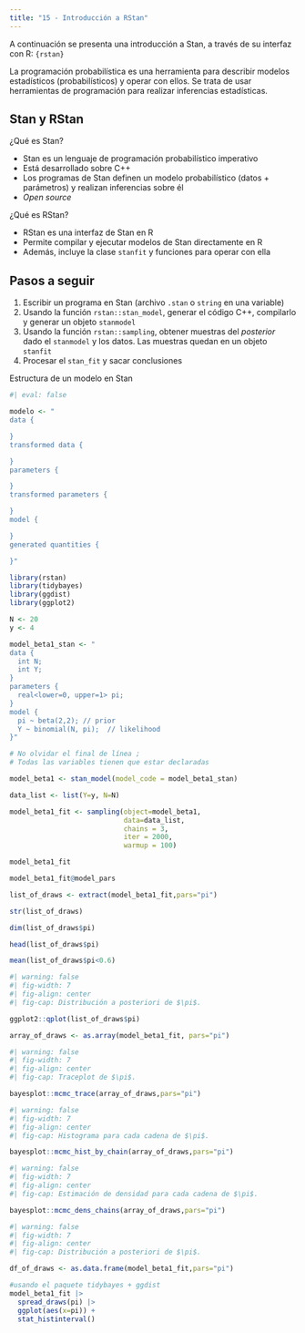 ```yaml
---
title: "15 - Introducción a RStan"
---
```


A continuación se presenta una introducción a Stan, a través de su interfaz con R: `{rstan}`

La programación probabilística es una herramienta para describir modelos estadísticos (probabilísticos) y operar con ellos. Se trata de usar herramientas de programación para realizar inferencias estadísticas.

## Stan y RStan

¿Qué es Stan?

  - Stan es un lenguaje de programación probabilístico imperativo
  - Está desarrollado sobre C++
  - Los programas de Stan definen un modelo probabilístico (datos + parámetros) y realizan inferencias sobre él
  - _Open source_

¿Qué es RStan?

  - RStan es una interfaz de Stan en R
  - Permite compilar y ejecutar modelos de Stan directamente en R
  - Además, incluye la clase `stanfit` y funciones para operar con ella

## Pasos a seguir

  1. Escribir un programa en Stan (archivo `.stan` o `string` en una variable)
  2. Usando la función `rstan::stan_model`, generar el código C$++$, compilarlo y generar un objeto `stanmodel`
  3. Usando la función `rstan::sampling`, obtener muestras del _posterior_ dado el `stanmodel` y los datos. Las muestras quedan en un objeto `stanfit`
  4. Procesar el `stan_fit` y sacar conclusiones

Estructura de un modelo en Stan

```r
#| eval: false

modelo <- "
data {

}
transformed data {

}
parameters {

}
transformed parameters {

}
model {

}
generated quantities {

}"
```


```r
library(rstan)
library(tidybayes)
library(ggdist)
library(ggplot2)
```


```r
N <- 20
y <- 4

model_beta1_stan <- "
data {
  int N;
  int Y;
}
parameters {
  real<lower=0, upper=1> pi;
}
model {
  pi ~ beta(2,2); // prior
  Y ~ binomial(N, pi);  // likelihood
}"

# No olvidar el final de línea ;
# Todas las variables tienen que estar declaradas
```

```r
model_beta1 <- stan_model(model_code = model_beta1_stan)

data_list <- list(Y=y, N=N)

model_beta1_fit <- sampling(object=model_beta1,
                            data=data_list,
                            chains = 3,
                            iter = 2000,
                            warmup = 100)

model_beta1_fit
```


```r
model_beta1_fit@model_pars
```


```r
list_of_draws <- extract(model_beta1_fit,pars="pi")

str(list_of_draws)

dim(list_of_draws$pi)

head(list_of_draws$pi)

mean(list_of_draws$pi<0.6)
```


```r
#| warning: false
#| fig-width: 7
#| fig-align: center
#| fig-cap: Distribución a posteriori de $\pi$.

ggplot2::qplot(list_of_draws$pi)
```


```r
array_of_draws <- as.array(model_beta1_fit, pars="pi")
```

```r
#| warning: false
#| fig-width: 7
#| fig-align: center
#| fig-cap: Traceplot de $\pi$.

bayesplot::mcmc_trace(array_of_draws,pars="pi")
```

```r
#| warning: false
#| fig-width: 7
#| fig-align: center
#| fig-cap: Histograma para cada cadena de $\pi$.

bayesplot::mcmc_hist_by_chain(array_of_draws,pars="pi")
```


```r
#| warning: false
#| fig-width: 7
#| fig-align: center
#| fig-cap: Estimación de densidad para cada cadena de $\pi$.

bayesplot::mcmc_dens_chains(array_of_draws,pars="pi")
```


```r
#| warning: false
#| fig-width: 7
#| fig-align: center
#| fig-cap: Distribución a posteriori de $\pi$.

df_of_draws <- as.data.frame(model_beta1_fit,pars="pi")

#usando el paquete tidybayes + ggdist
model_beta1_fit |>
  spread_draws(pi) |>
  ggplot(aes(x=pi)) +
  stat_histinterval()
```




